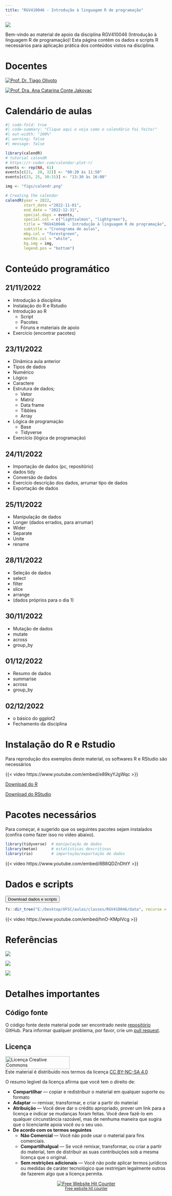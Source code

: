 ```yaml
---
title: "RGV410046 - Introdução à linguagem R de programação"
---
```


![](figs/bem-vindo.png)

Bem-vindo ao material de apoio da disciplina RGV410046 (Introdução à linguagem R de programação)! Esta página contém os dados e scripts R necessários para aplicação prática dos conteúdos vistos na disciplina.

# Docentes

::: {layout-ncol="2"}
[![Prof. Dr. Tiago Olivoto](figs/olivoto.png)](https://olivoto.netlify.app/)

[![Prof. Dra. Ana Catarina Conte Jakovac](figs/catarina.jpg)](http://lattes.cnpq.br/6851033339458776)
:::

# Calendário de aulas

```r
#| code-fold: true
#| code-summary: "Clique aqui e veja como o calendário foi feito!"
#| out-width: "100%"
#| warning: false
#| message: false

library(calendR)
# tutorial calendR
# https://r-coder.com/calendar-plot-r/
events <- rep(NA, 61)
events[c(21,  28, 32)] <- "08:20 às 11:50"
events[c(23, 25, 30:31)] <- "13:30 às 16:00"

img <- "figs/calendr.png"

# Creating the calendar
calendR(year = 2022,
        start_date ="2022-11-01",
        end_date = "2022-12-31",
        special.days = events,
        special.col = c("lightsalmon", "lightgreen"),
        title = "RGV410046 - Introdução à linguagem R de programação", 
        subtitle = "Cronograma de aulas",
        mbg.col = "forestgreen",            
        months.col = "white",
        bg.img = img,
        legend.pos = "bottom")
```

# Conteúdo programático

## 21/11/2022

-   Introdução à disciplina
-   Instalação do R e Rstudio
-   Introdução ao R
    -   Script
    -   Pacotes
    -   Fóruns e materiais de apoio
-   Exercício (encontrar pacotes)

## 23/11/2022

-   Dinâmica aula anterior
-   Tipos de dados
-   Numérico
-   Lógico
-   Caractere
-   Estrutura de dados;
    -   Vetor
    -   Matriz
    -   Data frame
    -   Tibbles
    -   Array
-   Lógica de programação
    -   Base
    -   Tidyverse
-   Exercício (lógica de programação)

## 24/11/2022

-   Importação de dados (pc, repositório)
-   dados tidy
-   Conversão de dados
-   Exercício descrição dos dados, arrumar tipo de dados
-   Exportação de dados

## 25/11/2022

-   Manipulação de dados
-   Longer (dados errados, para arrumar)
-   Wider
-   Separate
-   Unite
-   rename

## 28/11/2022

-   Seleção de dados
-   select
-   filter
-   slice
-   arrange
-   (dados próprios para o dia 1)

## 30/11/2022

-   Mutação de dados
-   mutate
-   across
-   group_by

## 01/12/2022

-   Resumo de dados
-   summarise
-   across
-   group_by

## 02/12/2022

-   o básico do ggplot2
-   Fechamento da disciplina

# Instalação do R e Rstudio

Para reprodução dos exemplos deste material, os softwares R e RStudio são necessários

{{< video https://www.youtube.com/embed/e89kyYJgWqc >}}

<a class="btn btn-success" href="https://cran.r-project.org/bin/windows/base/" target="_blank"><i class="fa fa-save"></i> Download do R</a>

<a class="btn btn-success" href="https://www.rstudio.com/products/rstudio/download/" target="_blank"><i class="fa fa-save"></i> Download do RStudio</a>

# Pacotes necessários

Para começar, é sugerido que os seguintes pacotes sejam instalados (confira como fazer isso no vídeo abaixo).

```r
library(tidyverse)  # manipulação de dados
library(metan)      # estatísticas descritivas
library(rio)        # importação/exportação de dados
```

{{< video https://www.youtube.com/embed/8B8QDZnDhtY >}}

# Dados e scripts

<a href="https://downgit.github.io/#/home?url=https://github.com/TiagoOlivoto/classes/tree/master/RGV410046" target="_blank" rel="noopener"> <button class="btn btn-success"><i class="fa fa-save"></i> Download dados e scripts</button> </a>

```r
fs::dir_tree("E:/Desktop/UFSC/aulas/classes/RGV410046/data", recurse = 1)
```

{{< video https://www.youtube.com/embed/hnO-KMpIVcg >}}

# Referências

::: {layout-ncol="3"}
[![](figs/eambr.png)](https://bendeivide.github.io/book-eambr01/)

[![](figs/book_olivoto.png)](https://tiagoolivoto.github.io/e-bookr/index.html)

[![](figs/r4ds.png)](https://r4ds.had.co.nz/)
:::

# Detalhes importantes

## Código fonte

O código fonte deste material pode ser encontrado neste [repositório](https://github.com/TiagoOlivoto/classes/tree/master/RGV410046) GitHub. Para informar qualquer problema, por favor, crie um [pull request](https://github.com/TiagoOlivoto/classes/pulls).

## Licença

```{=html}
<a rel="license" href="http://creativecommons.org/licenses/by-nc-sa/4.0/" target="_blank" rel="noopener"><img src="https://raw.githubusercontent.com/TiagoOlivoto/tiagoolivoto/master/static/img/gemsr/license.jpg" alt="Licença Creative Commons" style="border-width:0" width="200" height="40"/></a><br />Este material é distribuído nos termos da licença <a rel="license" href="http://creativecommons.org/licenses/by-nc-sa/4.0/">CC BY-NC-SA 4.0</a>
```
O resumo legível da licença afirma que você tem o direito de:

-   **Compartilhar** --- copiar e redistribuir o material em qualquer suporte ou formato
-   **Adaptar** --- remixar, transformar, e criar a partir do material
-   **Atribuição** --- Você deve dar o crédito apropriado, prover um link para a licença e indicar se mudanças foram feitas. Você deve fazê-lo em qualquer circunstância razoável, mas de nenhuma maneira que sugira que o licenciante apoia você ou o seu uso.
-   **De acordo com os termos seguintes**
    -   **Não Comercial** --- Você não pode usar o material para fins comerciais.
    -   **CompartilhaIgual** --- Se você remixar, transformar, ou criar a partir do material, tem de distribuir as suas contribuições sob a mesma licença que o original.
    -   **Sem restrições adicionais** --- Você não pode aplicar termos jurídicos ou medidas de caráter tecnológico que restrinjam legalmente outros de fazerem algo que a licença permita.

```{=html}
<div align='center'><a href='https://www.free-website-hit-counter.com'><img src='https://www.free-website-hit-counter.com/c.php?d=9&id=138603&s=2' border='0' alt='Free Website Hit Counter'></a><br / ><small><a href='https://www.free-website-hit-counter.com' title="Free Website Hit Counter">Free website hit counter</a></small></div>
```
